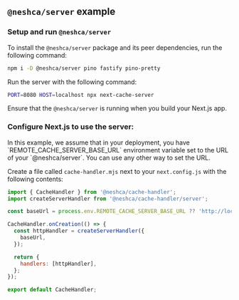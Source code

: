 
## `@neshca/server` example

### Setup and run `@neshca/server`

To install the `@neshca/server` package and its peer dependencies, run the following command:

```sh npm2yarn copy
npm i -D @neshca/server pino fastify pino-pretty
```

Run the server with the following command:

```sh copy
PORT=8080 HOST=localhost npx next-cache-server
```

<Callout type="info">Ensure that the `@neshca/server` is running when you build your Next.js app.</Callout>

### Configure Next.js to use the server:

<Callout type="info">
  In this example, we assume that in your deployment, you have `REMOTE_CACHE_SERVER_BASE_URL` environment variable set
  to the URL of your `@neshca/server`. You can use any other way to set the URL.
</Callout>

Create a file called `cache-handler.mjs` next to your `next.config.js` with the following contents:

```js filename="cache-handler.mjs" copy
import { CacheHandler } from '@neshca/cache-handler';
import createServerHandler from '@neshca/cache-handler/server';

const baseUrl = process.env.REMOTE_CACHE_SERVER_BASE_URL ?? 'http://localhost:8080';

CacheHandler.onCreation(() => {
  const httpHandler = createServerHandler({
    baseUrl,
  });

  return {
    handlers: [httpHandler],
  };
});

export default CacheHandler;
```
